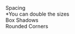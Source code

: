 

<Meta title="Foundations/Global Design" />

<Preview>
  <Story name="Spacing">
    <StoryWrapper>
      <div className="global-design-title-container">
        <div className="title">Spacing</div>
        <div className="secondary">*You can double the sizes</div>
      </div>
      <div className="global-design-story-container global-design-spacing">
        <SpacingComponent title="XS" sizeInPx="4px" spacingClass="spacing-xs" />
        <SpacingComponent
          title="S"
          sizeInPx="8px"
          spacingClass="spacing-small"
        />
        <SpacingComponent
          title="MD"
          sizeInPx="16px"
          spacingClass="spacing-medium"
        />
        <SpacingComponent
          title="L"
          sizeInPx="24px"
          spacingClass="spacing-large"
        />
        <SpacingComponent
          title="XL"
          sizeInPx="32px"
          spacingClass="spacing-xl"
        />
        <SpacingComponent
          title="XXL"
          sizeInPx="48px"
          spacingClass="spacing-xxl"
        />
        <SpacingComponent
          title="XXXL"
          sizeInPx="64px"
          spacingClass="spacing-xxxl"
        />
      </div>
    </StoryWrapper>
  </Story>
</Preview>

<Preview>
  <Story name="Shadows">
      <StoryWrapper>
        <div className="global-design-title-container">
          <div className="title">Box Shadows</div>
      </div>
        <div className="global-design-story-container space-between">
            <GlobalSettingGeneralComponent title="Small" bullets={["Forms", "Buttons", "Check boxes", "Selected mark", "Tooltips etc..."]} value=" 0 4px 8px -1px rgba(0, 0, 0, 0.2);">
                <BoxShadowComponent boxShadowClassName="box-shadow-small" number="2"/>
            </GlobalSettingGeneralComponent>
            <GlobalSettingGeneralComponent title="Medium" bullets={["Dropdown", "Popovers", "Attention box", "Updates"]} value="0px 6px 20px -2px rgba(0, 0, 0, 0.2);">
                <BoxShadowComponent boxShadowClassName="box-shadow-medium" number="8"/>
            </GlobalSettingGeneralComponent>
            <GlobalSettingGeneralComponent title="Large" bullets={["Popups"]} value="0px 15px 50px -10px rgba(0, 0, 0, 0.3);">
                <BoxShadowComponent boxShadowClassName="box-shadow-large" number="16"/>
            </GlobalSettingGeneralComponent>
        </div>
    </StoryWrapper>
  </Story>
</Preview>

<Preview>
  <Story name="Rounded Corners">
      <StoryWrapper>
        <div className="global-design-title-container">
          <div className="title">Rounded Corners</div>
      </div>
        <div className="global-design-story-container space-between">
            <GlobalSettingGeneralComponent title="Small" bullets={["Forms", "Buttons", "Check boxes", "Selected mark", "Tooltips etc..."]} >
                <RoundedCornerComponent roundedCornerClassName="border-radius-small" number="4"/>
            </GlobalSettingGeneralComponent>
            <GlobalSettingGeneralComponent title="Medium" bullets={["Dropdown", "Popovers", "Attention box", "Updates"]} >
                <RoundedCornerComponent roundedCornerClassName="border-radius-medium" number="8"/>
            </GlobalSettingGeneralComponent>
            <GlobalSettingGeneralComponent title="Large" bullets={["Popups"]} >
                <RoundedCornerComponent roundedCornerClassName="border-radius-large" number="16"/>
            </GlobalSettingGeneralComponent>
        </div>
    </StoryWrapper>
  </Story>
</Preview>
